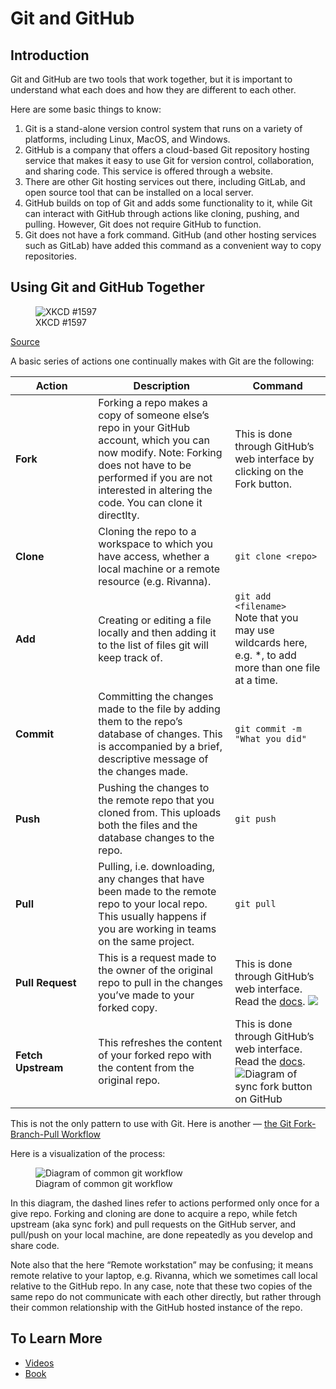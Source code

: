 # Git and GitHub

## Introduction

Git and GitHub are two tools that work together, but it is important to understand what each does and how they are different to each other.

Here are some basic things to know:

1. Git is a stand-alone version control system that runs on a variety of platforms, including Linux, MacOS, and Windows. 
2. GitHub is a company that offers a cloud-based Git repository hosting service that makes it easy to use Git for version control, collaboration, and sharing code. This service is offered through a website.
3. There are other Git hosting services out there, including GitLab, and open source tool that can be installed on a local server.
4. GitHub builds on top of Git and adds some functionality to it, while Git can interact with GitHub through actions like cloning, pushing, and pulling. However, Git does not require GitHub to function.
5. Git does not have a fork command. GitHub (and other hosting services such as GitLab) have added this command as a convenient way to copy repositories. 

## Using Git and GitHub Together

![XKCD #1597](../media/xkcd-git.png)

[Source](https://xkcd.com/1597)
 
A basic series of actions one continually makes with Git are the following:

| Action | Description | Command |
|--------|-------------|---------|
| **Fork** | Forking a repo makes a copy of someone else's repo in your GitHub account, which you can now modify. Note: Forking does not have to be performed if you are not interested in altering the code. You can clone it directlty.| This is done through GitHub's web interface by clicking on the Fork button. |
| **Clone** | Cloning the repo to a workspace to which you have access, whether a local machine or a remote resource (e.g. Rivanna). |	`git clone <repo>` |
| **Add** | Creating or editing a file locally and then adding it to the list of files git will keep track of. | `git add <filename>`<br>Note that you may use wildcards here, e.g. *, to add more than one file at a time. |
| **Commit** | Committing the changes made to the file by adding them to the repo's database of changes. This is accompanied by a brief, descriptive message of the changes made. | `git commit -m "What you did"` |
| **Push** | Pushing the changes to the remote repo that you cloned from. This uploads both the files and the database changes to the repo. | `git push` |
| **Pull** | Pulling, i.e. downloading, any changes that have been made to the remote repo to your local repo. This usually happens if you are working in teams on the same project. | `git pull` |
| **Pull Request**	| This is a request made to the owner of the original repo to pull in the changes you've made to your forked copy.	| This is done through GitHub's web interface. Read the [docs](https://docs.github.com/en/pull-requests).\ ![](../media/pull-request-button.jpg) |
| **Fetch Upstream** | This refreshes the content of your forked repo with the content from the original repo. | This is done through GitHub's web interface. Read the [docs](https://docs.github.com/en/pull-requests/collaborating-with-pull-requests/working-with-forks/syncing-a-fork).\ ![Diagram of sync fork button on GitHub](../media/sync-fork.jpg) | 

::: {.callout-note}
This is not the only pattern to use with Git. Here is another — [the Git Fork-Branch-Pull Workflow](https://www.tomasbeuzen.com/post/git-fork-branch-pull/)
:::

Here is a visualization of the process:

![Diagram of common git workflow](../media/git-process.png)

In this diagram, the dashed lines refer to actions performed only once for a give repo. Forking and cloning are done to acquire a repo, while fetch upstream (aka sync fork) and pull requests on the GitHub server, and pull/push on your local machine, are done repeatedly as you develop and share code.

Note also that the here "Remote workstation" may be confusing; it means remote relative to your laptop, e.g. Rivanna, which we sometimes call local relative to the GitHub repo. In any case, note that these two copies of the same repo do not communicate with each other directly, but rather through their common relationship with the GitHub hosted instance of the repo. 

## To Learn More
* [Videos](https://git-scm.com/videos)
* [Book](https://git-scm.com/book/en/v2)